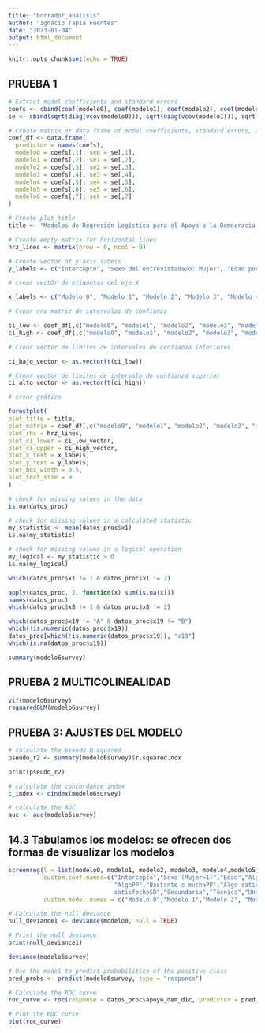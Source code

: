 ```yaml
---
title: "borrador_analisis"
author: "Ignacio Tapia Fuentes"
date: "2023-01-04"
output: html_document
---
```


```r
knitr::opts_chunk$set(echo = TRUE)
```




## PRUEBA 1
```r
# Extract model coefficients and standard errors
coefs <- cbind(coef(modelo0), coef(modelo1), coef(modelo2), coef(modelo3), coef(modelo4), coef(modelo5), coef(modelo6))
se <- cbind(sqrt(diag(vcov(modelo0))), sqrt(diag(vcov(modelo1))), sqrt(diag(vcov(modelo2))), sqrt(diag(vcov(modelo3))), sqrt(diag(vcov(modelo4))), sqrt(diag(vcov(modelo5))), sqrt(diag(vcov(modelo6))))

# Create matrix or data frame of model coefficients, standard errors, and labels
coef_df <- data.frame(
  predictor = names(coefs),
  modelo0 = coefs[,1], se0 = se[,1],
  modelo1 = coefs[,2], se1 = se[,2],
  modelo2 = coefs[,3], se2 = se[,3],
  modelo3 = coefs[,4], se3 = se[,4],
  modelo4 = coefs[,5], se4 = se[,5],
  modelo5 = coefs[,6], se5 = se[,6],
  modelo6 = coefs[,7], se6 = se[,7]
)

# Create plot title
title <- "Modelos de Regresión Logística para el Apoyo a la Democracia o Autoritarismo"

# Create empty matrix for horizontal lines
hrz_lines <- matrix(nrow = 0, ncol = 9)

# Create vector of y axis labels
y_labels <- c("Intercepto", "Sexo del entrevistada/o: Mujer", "Edad por tramo: Adulto", "Edad por tramo: Adulto mayor", "Nivel educacional: Secundaria", "Nivel educacional: Educación técnica", "Nivel educacional: Universitaria o posgrado", "¿Qué tan interesado está usted en la política?: Algo interesado", "¿Qué tan interesado está usted en la política?: Bastante o muy interesado", "Grado de confianza: Los Partidos Politicos: Algo", "Grado de confianza: Los Partidos Politicos: Bastante o mucha", "¿Cuán satisfecho o insatisfecho está usted con el funcionamiento de la democracia en Chile?: Algo satisfecho", "¿Cuán satisfecho o insatisfecho está usted con el funcionamiento de la democracia en Chile?: Bastante o muy satisfecho")

# crear vectOr de etiquetas del eje X 

x_labels <- c("Modelo 0", "Modelo 1", "Modelo 2", "Modelo 3", "Modelo 4", "Modelo 5","Modelo 6")

# Crear una matriz de intervalos de confianza

ci_low <- coef_df[,c("modelo0", "modelo1", "modelo2", "modelo3", "modelo4", "modelo5", "modelo6")] - 1.96 * coef_df[,c("se0", "se1", "se2", "se3", "se4", "se5", "se6")]
ci_high <- coef_df[,c("modelo0", "modelo1", "modelo2", "modelo3", "modelo4", "modelo5", "modelo6")] + 1.96 * coef_df[,c("se0", "se1", "se2", "se3", "se4","se5","se6")]

# Crear vector de límites de intervalos de confianza inferiores

ci_bajo_vector <- as.vector(t(ci_low))

# Crear vector de límites de intervalo de confianza superior
ci_alto_vector <- as.vector(t(ci_high))

# crear gráfico

forestplot(
plot_title = title,
plot_matrix = coef_df[,c("modelo0", "modelo1", "modelo2", "modelo3", "modelo4", "modelo5", "modelo6")],
plot_rhs = hrz_lines,
plot_ci_lower = ci_low_vector,
plot_ci_upper = ci_high_vector,
plot_x_text = x_labels,
plot_y_text = y_labels,
plot_box_width = 0.5,
plot_text_size = 9
)

```


```r
# check for missing values in the data
is.na(datos_proc)

# check for missing values in a calculated statistic
my_statistic <- mean(datos_proc$x1)
is.na(my_statistic)

# check for missing values in a logical operation
my_logical <- my_statistic > 0
is.na(my_logical)

which(datos_proc$x1 != 1 & datos_proc$x1 != 2)

apply(datos_proc, 2, function(x) sum(is.na(x)))
names(datos_proc)
which(datos_proc$x8 != 1 & datos_proc$x8 != 2)

which(datos_proc$x19 != "A" & datos_proc$x19 != "B")
which(!is.numeric(datos_proc$x19))
datos_proc[which(!is.numeric(datos_proc$x19)), "x19"]
which(is.na(datos_proc$x19))

summary(modelo6survey)
```



## PRUEBA 2 MULTICOLINEALIDAD
```r
vif(modelo6survey)
rsquaredGLM(modelo6survey)
```


## PRUEBA 3: AJUSTES DEL MODELO

```r
# calculate the pseudo R-squared
pseudo_r2 <- summary(modelo6survey)$r.squared.ncx

print(pseudo_r2)

# calculate the concordance index
c_index <- cindex(modelo6survey)

# calculate the AUC
auc <- auc(modelo6survey)
```



## 14.3 Tabulamos los modelos: se ofrecen dos formas de visualizar los modelos
```r
screenreg(l = list(modelo0, modelo1, modelo2, modelo3, modelo4,modelo5,modelo6), doctype = FALSE,
          custom.coef.names=c("Intercepto","Sexo (Mujer=1)","Edad","Algo interesadoIP","Bastante o muy interesadoIP",
                              "AlgoPP","Bastante o muchaPP","Algo satisfechoSD","Bastante o muy
                              satisfechoSD","Secundaria","Técnica","Universitaria"),
          custom.model.names = c("Modelo 0","Modelo 1","Modelo 2", "Modelo 3","Modelo 4","Modelo 5","Modelo 6"))

```


```r
# Calculate the null deviance
null_deviance1 <- deviance(modelo0, null = TRUE)

# Print the null deviance
print(null_deviance1)

deviance(modelo6survey)

```
```r
# Use the model to predict probabilities of the positive class
pred_probs <- predict(modelo6survey, type = "response")

# Calculate the ROC curve
roc_curve <- roc(response = datos_proc$apoyo_dem_dic, predictor = pred_probs)

# Plot the ROC curve
plot(roc_curve)
```


















